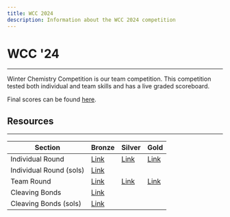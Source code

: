 ```yaml
---
title: WCC 2024
description: Information about the WCC 2024 competition
---
```


# WCC '24

---

Winter Chemistry Competition is our team competition.
This competition tested both individual and team skills and has a live graded scoreboard.

Final scores can be found [here](https://docs.google.com/spreadsheets/d/1LjP4xjSJWmmJpsFQYsVH0T_z0lZjbi8hiYqn7X9Rivs/edit?usp=sharing).

## Resources

---

| Section                 | Bronze                                                                                                       | Silver                                                                                                   | Gold                                                                                                     |
| ----------------------- | ------------------------------------------------------------------------------------------------------------ | -------------------------------------------------------------------------------------------------------- | -------------------------------------------------------------------------------------------------------- |
| Individual Round        | [Link](https://docs.google.com/spreadsheets/d/1LjP4xjSJWmmJpsFQYsVH0T_z0lZjbi8hiYqn7X9Rivs/edit?usp=sharing) | [Link](https://docs.google.com/document/d/1eATbDaeRpSXUFrWzg6cpTfVBBz2WuzletvA4hz1VfWc/edit?usp=sharing) | [Link](https://docs.google.com/document/d/1usFl7IloA97GYW9sf_xfgP-6jGu6cj_VtrHfaVa5CRY/edit?usp=sharing) |
| Individual Round (sols) | [Link](https://docs.google.com/document/d/14trs2fbU8CUEnRmhAQ9UUqk3PJhEX_Z3zP1NG32_REU/edit?usp=sharing)     |
| Team Round              | [Link](https://docs.google.com/document/d/1pUSN2JjX85-AjyEM9XsKvJLgwuzsJNvVc1t5us6eZ6o/edit?usp=sharing)     | [Link](https://docs.google.com/document/d/1a0chM32K-Es51rBip5TuWiVDXlJmg6F09M2aQPdQA-M/edit?usp=sharing) | [Link](https://docs.google.com/document/d/1aITJ1qTgM2fMyWqqjhT9hbWUeCvYuBM-T4lCrkyEbFM/edit?usp=sharing) |
| Cleaving Bonds          | [Link](https://docs.google.com/document/d/1dXip91qRecwUIQbYFu-hY8KZUx6ZRfuZZwjBfF9GTZY/edit?usp=sharing)     |
| Cleaving Bonds (sols)   | [Link](https://docs.google.com/document/d/1PSjNdFxPX8qICKo1_2ccms9phy0fYC06R_fBcHMGKcc/edit?usp=sharing)     |
